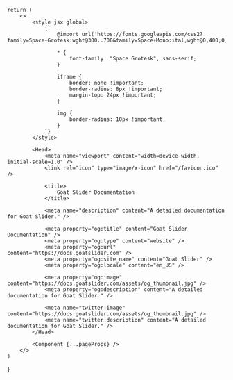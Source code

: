 
    return (
        <>
            <style jsx global>
                {`
                    @import url('https://fonts.googleapis.com/css2?family=Space+Grotesk:wght@300..700&family=Space+Mono:ital,wght@0,400;0,700;1,400;1,700&display=swap');

                    * {
                        font-family: "Space Grotesk", sans-serif;
                    }

                    iframe {
                        border: none !important;
                        border-radius: 8px !important;
                        margin-top: 24px !important;
                    }

                    img {
                        border-radius: 10px !important;
                    }
                `}
            </style>

            <Head>
                <meta name="viewport" content="width=device-width, initial-scale=1.0" />
                <link rel="icon" type="image/x-icon" href="/favicon.ico" />
                
                <title>
                    Goat Slider Documentation
                </title>

                <meta name="description" content="A detailed documentation for Goat Slider." />
                
                <meta property="og:title" content="Goat Slider Documentation" />
                <meta property="og:type" content="website" />
                <meta property="og:url" content="https://docs.goatslider.com" />
                <meta property="og:site_name" content="Goat Slider" />
                <meta property="og:locale" content="en_US" />

                <meta property="og:image" content="https://docs.goatslider.com/assets/og_thumbnail.jpg" />
                <meta property="og:description" content="A detailed documentation for Goat Slider." />

                <meta name="twitter:image" content="https://docs.goatslider.com/assets/og_thumbnail.jpg" />
                <meta name="twitter:description" content="A detailed documentation for Goat Slider." />
            </Head>

            <Component {...pageProps} />
        </>
    )
}